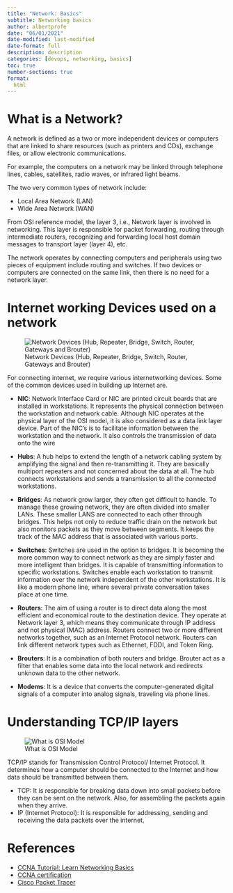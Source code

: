 ```yaml
---
title: "Network: Basics"
subtitle: Networking basics
author: albertprofe
date: "06/01/2021"
date-modified: last-modified
date-format: full
description: description
categories: [devops, networking, basics]
toc: true
number-sections: true
format:
  html
---
```


# What is a Network?

A network is defined as a two or more independent devices or computers that are linked to share resources (such as printers and CDs), exchange files, or allow electronic communications.

For example, the computers on a network may be linked through telephone lines, cables, satellites, radio waves, or infrared light beams.

The two very common types of network include:

- Local Area Network (LAN)
- Wide Area Network (WAN)


From OSI reference model, the layer 3, i.e., Network layer is involved in networking. This layer is responsible for packet forwarding, routing through intermediate routers, recognizing and forwarding local host domain messages to transport layer (layer 4), etc.

The network operates by connecting computers and peripherals using two pieces of equipment include routing and switches. If two devices or computers are connected on the same link, then there is no need for a network layer.

# Internet working Devices used on a network

![Network Devices (Hub, Repeater, Bridge, Switch, Router, Gateways and Brouter)](/images/devops/Network_devices.jpg)

For connecting internet, we require various internetworking devices. Some of the common devices used in building up Internet are.

- **NIC**: Network Interface Card or NIC are printed circuit boards that are installed in workstations. It represents the physical connection between the workstation and network cable. Although NIC operates at the physical layer of the OSI model, it is also considered as a data link layer device. Part of the NIC’s is to facilitate information between the workstation and the network. It also controls the transmission of data onto the wire

- **Hubs**: A hub helps to extend the length of a network cabling system by amplifying the signal and then re-transmitting it. They are basically multiport repeaters and not concerned about the data at all. The hub connects workstations and sends a transmission to all the connected workstations.

- **Bridges**: As network grow larger, they often get difficult to handle. To manage these growing network, they are often divided into smaller LANs. These smaller LANS are connected to each other through bridges. This helps not only to reduce traffic drain on the network but also monitors packets as they move between segments. It keeps the track of the MAC address that is associated with various ports.

- **Switches**: Switches are used in the option to bridges. It is becoming the more common way to connect network as they are simply faster and more intelligent than bridges. It is capable of transmitting information to specific workstations. Switches enable each workstation to transmit information over the network independent of the other workstations. It is like a modern phone line, where several private conversation takes place at one time.

- **Routers**: The aim of using a router is to direct data along the most efficient and economical route to the destination device. They operate at Network layer 3, which means they communicate through IP address and not physical (MAC) address. Routers connect two or more different networks together, such as an Internet Protocol network. Routers can link different network types such as Ethernet, FDDI, and Token Ring.

- **Brouters**: It is a combination of both routers and bridge. Brouter act as a filter that enables some data into the local network and redirects unknown data to the other network.

- **Modems**: It is a device that converts the computer-generated digital signals of a computer into analog signals, traveling via phone lines.

# Understanding TCP/IP layers

![What is OSI Model](/images/devops/OSI.png)

TCP/IP stands for Transmission Control Protocol/ Internet Protocol. It determines how a computer should be connected to the Internet and how data should be transmitted between them.

- TCP: It is responsible for breaking data down into small packets before they can be sent on the network. Also, for assembling the packets again when they arrive.
- IP (Internet Protocol): It is responsible for addressing, sending and receiving the data packets over the internet.


# References

- [CCNA Tutorial: Learn Networking Basics](https://www.guru99.com/introduction-ccna.html){.external}
- [CCNA certification](https://www.cisco.com/c/en/us/training-events/training-certifications/certifications/associate/ccna.html){.external}
- [Cisco Packet Tracer](https://www.netacad.com/courses/packet-tracer){.external}

